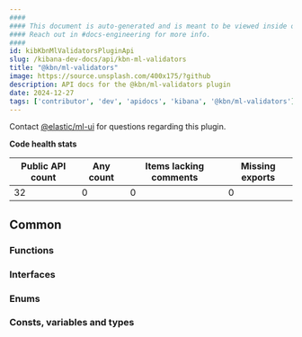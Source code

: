 ```yaml
---
####
#### This document is auto-generated and is meant to be viewed inside our experimental, new docs system.
#### Reach out in #docs-engineering for more info.
####
id: kibKbnMlValidatorsPluginApi
slug: /kibana-dev-docs/api/kbn-ml-validators
title: "@kbn/ml-validators"
image: https://source.unsplash.com/400x175/?github
description: API docs for the @kbn/ml-validators plugin
date: 2024-12-27
tags: ['contributor', 'dev', 'apidocs', 'kibana', '@kbn/ml-validators']
---
```




Contact [@elastic/ml-ui](https://github.com/orgs/elastic/teams/ml-ui) for questions regarding this plugin.

**Code health stats**

| Public API count  | Any count | Items lacking comments | Missing exports |
|-------------------|-----------|------------------------|-----------------|
| 32 | 0 | 0 | 0 |

## Common

### Functions
<DocDefinitionList data={kbnMlValidatorsObj.common.functions}/>

### Interfaces
<DocDefinitionList data={kbnMlValidatorsObj.common.interfaces}/>

### Enums
<DocDefinitionList data={kbnMlValidatorsObj.common.enums}/>

### Consts, variables and types
<DocDefinitionList data={kbnMlValidatorsObj.common.misc}/>

